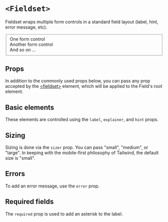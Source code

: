 



<Meta of={Stories} />

# `<Fieldset>`

Fieldset wraps multiple form controls in a standard field layout (label, hint,
error message, etc).

<FakeCanvas>
  <Fieldset
    label="A label"
    explainer="An explainer"
    error="An error message!"
    hint="A hint"
  >
    <div className="flex flex-col gap-3">
      <div className="rounded-sm border-1 border-dashed border-blue-300 bg-blue-50 p-3 text-xs text-blue-400">
        One form control
      </div>
      <div className="rounded-sm border-1 border-dashed border-blue-300 bg-blue-50 p-3 text-xs text-blue-400">
        Another form control
      </div>
      <div className="rounded-sm border-1 border-dashed border-blue-300 bg-blue-50 p-3 text-xs text-blue-400">
        And so on ...
      </div>
    </div>
  </Fieldset>
</FakeCanvas>

## Props

In addition to the commonly used props below, you can pass any prop accepted by
the [&lt;fieldset&gt;](htps://react.dev/reference/react-dom/components/common)
element, which will be applied to the Field's root element.

<ArgTypes of={Fieldset} sort="requiredFirst" />

## Basic elements

These elements are controlled using the `label`, `explainer`, and `hint` props.

<Canvas of={Stories.Basic} sourceState="shown" />

## Sizing

Sizing is done via the `sizer` prop. You can pass "small", "medium", or "large".
In keeping with the mobile-first philosophy of Tailwind, the default size is
"small".

<Canvas of={Stories.AllSizes} />

## Errors

To add an error message, use the `error` prop.

<Canvas of={Stories.Error} />

## Required fields

The `required` prop is used to add an asterisk to the label.

<Canvas of={Stories.Required} />
